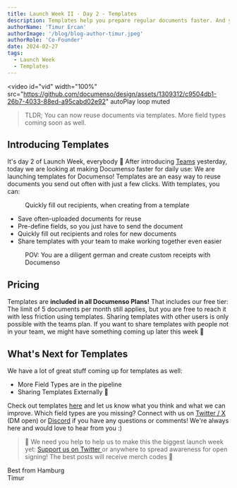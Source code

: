 ```yaml
---
title: Launch Week II - Day 2 - Templates
description: Templates help you prepare regular documents faster. And you can share them with your team!
authorName: 'Timur Ercan'
authorImage: '/blog/blog-author-timur.jpeg'
authorRole: 'Co-Founder'
date: 2024-02-27
tags:
  - Launch Week
  - Templates
---
```


<video
  id="vid"
  width="100%"
  src="https://github.com/documenso/design/assets/1309312/c9504db1-26b7-4033-88ed-a95cabd02e92"
  autoPlay
  loop
  muted
></video>

> TLDR; You can now reuse documents via templates. More field types coming soon as well.

## Introducing Templates

It's day 2 of Launch Week, everybody 🙌 After introducing [Teams](https://tampon.xyz/blog/launch-week-2-day-1) yesterday, today we are looking at making Documenso faster for daily use:
We are launching templates for Documenso! Templates are an easy way to reuse documents you send out often with just a few clicks. With templates, you can:

<figure>
  <MdxNextImage
    src="/blog/quickfill.png"
    width="1260"
    height="630"
    alt="Template recipients quick fill view"
  />

  <figcaption className="text-center">
    Quickly fill out recipients, when creating from a template
  </figcaption>
</figure>

- Save often-uploaded documents for reuse
- Pre-define fields, so you just have to send the document
- Quickly fill out recipients and roles for new documents
- Share templates with your team to make working together even easier

<figure>
  <MdxNextImage
    src="/blog/template.png"
    width="1260"
    height="630"
    alt="Create from template view"
  />

  <figcaption className="text-center">
  POV: You are a diligent german and create custom receipts with Documenso
  </figcaption>
</figure>

## Pricing

Templates are **included in all Documenso Plans!** That includes our free tier: The limit of 5 documents per month still applies, but you are free to reach it with less friction using templates. Sharing templates with other users is only possible with the teams plan. If you want to share templates with people not in your team, we might have something coming up later this week 👀

## What's Next for Templates

We have a lot of great stuff coming up for templates as well:

- More Field Types are in the pipeline
- Sharing Templates Externally 👀

Check out templates [here](https://documen.so/templates) and let us know what you think and what we can improve. Which field types are you missing? Connect with us on [Twitter / X](https://twitter.com/eltimuro) (DM open) or [Discord](https://documen.so/discord) if you have any questions or comments! We're always here and would love to hear from you :)

> 🚨 We need you help to help us to make this the biggest launch week yet: <a href="https://twitter.com/intent/tweet?text=It's @Documenso Launch Week Day 2! They just launched templates, and I'm pumped 🎉🚀🚀🚀. Check it out https://documen.so/day2"> Support us on Twitter </a> or anywhere to spread awareness for open signing! The best posts will receive merch codes 👀

Best from Hamburg\
Timur
